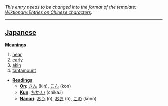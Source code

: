''This entry needs to be changed into the format of the template: [[Wiktionary:Entries on Chinese characters]].''
----

== [[Japanese]] ==                                          

'''[[Meaning]]s'''
# [[near]]
# [[early]]
# [[akin]]
# [[tantamount]]

*'''[[Reading]]s'''
**'''[[On]]''': [[きん]] (kin), [[こん]] (kon)
**'''[[Kun]]''': [[ちか.い]] (chika.i)
**'''[[Nanori]]''': [[おう]] (ô), [[おお]] (ô), [[この]] (kono)